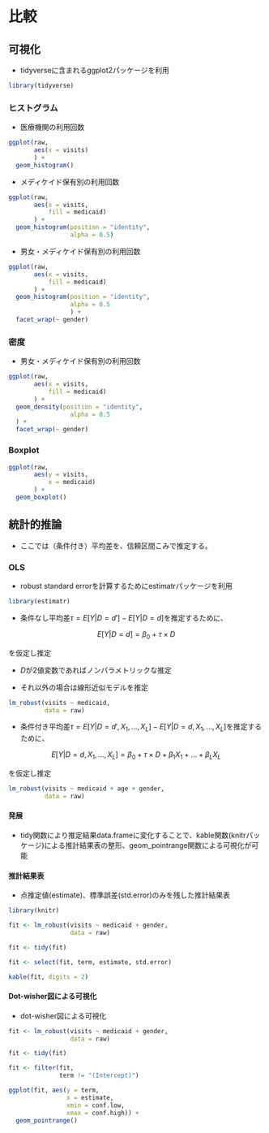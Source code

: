 # 比較

## 可視化

- tidyverseに含まれるggplot2パッケージを利用

```r
library(tidyverse)
```

### ヒストグラム

- 医療機関の利用回数

```r
ggplot(raw, 
       aes(x = visits)
       ) +
  geom_histogram()
```

- メディケイド保有別の利用回数

```r
ggplot(raw, 
       aes(x = visits,
           fill = medicaid)
       ) +
  geom_histogram(position = "identity",
                 alpha = 0.5)
```

- 男女・メディケイド保有別の利用回数

```r
ggplot(raw, 
       aes(x = visits,
           fill = medicaid)
       ) +
  geom_histogram(position = "identity",
                 alpha = 0.5
                 ) +
  facet_wrap(~ gender)
```

### 密度

- 男女・メディケイド保有別の利用回数

```r
ggplot(raw, 
       aes(x = visits,
           fill = medicaid)
       ) +
  geom_density(position = "identity",
                 alpha = 0.5
  ) +
  facet_wrap(~ gender)
```

### Boxplot

```r
ggplot(raw,
       aes(y = visits,
           x = medicaid)
       ) +
  geom_boxplot()
```

## 統計的推論

- ここでは（条件付き）平均差を、信頼区間こみで推定する。

### OLS

- robust standard errorを計算するためにestimatrパッケージを利用

```r
library(estimatr)
```

- 条件なし平均差$\tau=E[Y|D=d']-E[Y|D=d]$を推定するために、

$$E[Y|D=d]=\beta_0 + \tau\times D$$

を仮定し推定
  
  - $D$が2値変数であればノンパラメトリックな推定
  
  - それ以外の場合は線形近似モデルを推定

```r
lm_robust(visits ~ medicaid,
          data = raw)
```

- 条件付き平均差$\tau=E[Y|D=d', X_1,...,X_L]-E[Y|D=d,X_1,...,X_L]$を推定するために、

$$E[Y|D=d,X_1,...,X_L]=\beta_0 + \tau\times D + \beta_1 X_1+...+\beta_L X_L$$

を仮定し推定
  

```r
lm_robust(visits ~ medicaid + age + gender,
          data = raw)
```

#### 発展{-}

- tidy関数により推定結果data.frameに変化することで、kable関数(knitrパッケージ)による推計結果表の整形、geom_pointrange関数による可視化が可能

#### 推計結果表{-}

- 点推定値(estimate)、標準誤差(std.error)のみを残した推計結果表

```r
library(knitr)

fit <- lm_robust(visits ~ medicaid + gender,
                 data = raw)

fit <- tidy(fit)

fit <- select(fit, term, estimate, std.error)

kable(fit, digits = 2)
```


#### Dot-wisher図による可視化{-}

- dot-wisher図による可視化

```r
fit <- lm_robust(visits ~ medicaid + gender,
                 data = raw)

fit <- tidy(fit)

fit <- filter(fit,
              term != "(Intercept)")

ggplot(fit, aes(y = term,
                x = estimate,
                xmin = conf.low,
                xmax = conf.high)) +
  geom_pointrange()
```


